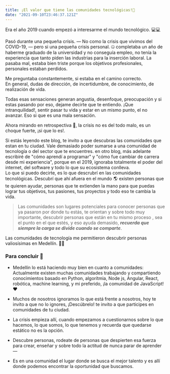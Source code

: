 ```yaml
---
title: ¡El valor que tiene las comunidades tecnológicas!🚀 
date: "2021-09-10T23:46:37.121Z"
---
```


<p>Era el año 2019 cuando empezó a interesarme el mundo tecnológico. 💻💻</p>

Pasó durante una pequeña crísis. — No como la crisis que vivimos del COVID-19, — pero si una pequeña crisis personal. 🤐
completaba un año de haberme graduado de la universidad y no conseguía empleo, no tenía la experiencia que tanto piden las industrias para la inserción laboral.
La pasaba mal, estaba bien triste porque los objetivos profesionales, personales estaban perdidos.

Me preguntaba constantemente, si estaba en el camino correcto.<br /> 
En general, dudas de dirección, de incertidumbre, de conocimiento, de realización de vida.

Todas esas sensaciones generan angustia, desenfoque, preocupación y si estas pasando por eso, dejame decirte que te entiendo.
¡Que intranquilidad!, sentir pasar tu vida y estar en un mismo punto, el no avanzar.  Eso si que es una mala sensación.

Ahora mirando en retrospectiva 👀, la crisis no es del todo malo, es un choque fuerte, ¡si que lo es!.

Si estás leyendo este blog, te invito a que descubras las comunidades que estan en tu ciudad. Vale demasiado poder sumarse a una comunidad de tecnología o del sector que te encuentres.
en otro blog, más adelante escribiré de "cómo aprendí a programar" y "cómo fue cambiar de carrera desde mi experiencia", porque en el 2019, ignoraba totalmente  el poder del internet, 
del software y todo lo que su ecosistema conlleva.
<br/>
Lo que si puedo decirte, es lo que descrubrí en las comunidades tecnológicas.
Descubrí que ahí afuera en el mundo 🌎  existen personas que te quieren ayudar, 
personas que te extienden la mano para que puedas lograr tus objetivos, tus pasiones, tus proyectos y todo eso te cambia la vida.


> Las comunidades son lugares potenciales para conocer personas que ya pasaron por donde tu estás, te orientan y sobre todo muy importante, descubrir personas que están en tu mismo proceso , sea  el punto en el que estés,
 y eso ayuda demasido, ***recuerda que siempre la carga se divide cuando se comparte***.  

Las comunidades de tecnología me permitieron descubrir personas valiosísimas en Medellín.  🎁🎁 


### Para concluir 📢

- Medellín lo está haciendo muy bien en cuanto a comunidades:
Actualmente existen muchas comunidades trabajando y compartiendo conocimientos basado en Python, algorítmia, Node js, Angular, React, robótica, machine learning, y mi preferido, ¡la comunidad de JavaScript!  ❤️

- Muchos de nosotros ignoramos lo que está frente a nosotros, hoy te invito a que no lo ignores, ¡Descúbrelo! te invito a que participes en comunidades de tu ciudad.

- La crisis empieza allí, cuando empezamos a cuestionarnos sobre lo que hacemos, lo que somos, lo que tenemos y recuerda que quedarse estático no es la opción. 

- Descubre personas, rodeate de personas que despierten esa fuerza para crear, enseñar y sobre todo la actitud de nunca parar de aprender — 

- Es en una comunidad el lugar donde se busca el mejor talento y es allí donde podemos encontrar la oportunidad que buscamos.

